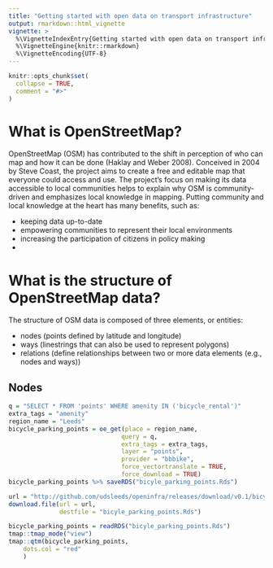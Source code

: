 ```yaml
---
title: "Getting started with open data on transport infrastructure"
output: rmarkdown::html_vignette
vignette: >
  %\VignetteIndexEntry{Getting started with open data on transport infrastructure}
  %\VignetteEngine{knitr::rmarkdown}
  %\VignetteEncoding{UTF-8}
---
```


```r
knitr::opts_chunk$set(
  collapse = TRUE,
  comment = "#>"
)
```

# What is OpenStreetMap?

OpenStreetMap (OSM) has contributed to the shift in perception of who can map and how it can be done (Haklay and Weber 2008). Conceived in 2004 by Steve Coast, the project aims to create a free and editable map that everyone could access and use. The project's focus on making its data accessible to local communities helps to explain why OSM is community-driven and emphasizes local knowledge in mapping. Putting community and local knowledge at the heart has many benefits, such as: 

- keeping data up-to-date
- empowering communities to represent their local environments
- increasing the participation of citizens in policy making
- 

# What is the structure of OpenStreetMap data?

The structure of OSM data is composed of three elements, or entities: 

- nodes (points defined by latitude and longitude)
- ways (linestrings that can also be used to represent polygons)
- relations (define relationships between two or more data elements (e.g., nodes and ways))

## Nodes
```r
q = "SELECT * FROM 'points' WHERE amenity IN ('bicycle_rental')"
extra_tags = "amenity"
region_name = "Leeds"
bicycle_parking_points = oe_get(place = region_name, 
                               query = q, 
                               extra_tags = extra_tags,
                               layer = "points",
                               provider = "bbbike",
                               force_vectortranslate = TRUE,
                               force_download = TRUE)
bicycle_parking_points %>% saveRDS("bicyle_parking_points.Rds")
```

```r
url = "http://github.com/udsleeds/openinfra/releases/download/v0.1/bicyle_parking_points.Rds"
download.file(url = url,
              destfile = "bicyle_parking_points.Rds")

bicycle_parking_points = readRDS("bicyle_parking_points.Rds")
tmap::tmap_mode("view")
tmap::qtm(bicycle_parking_points,
    dots.col = "red"
    )
```

